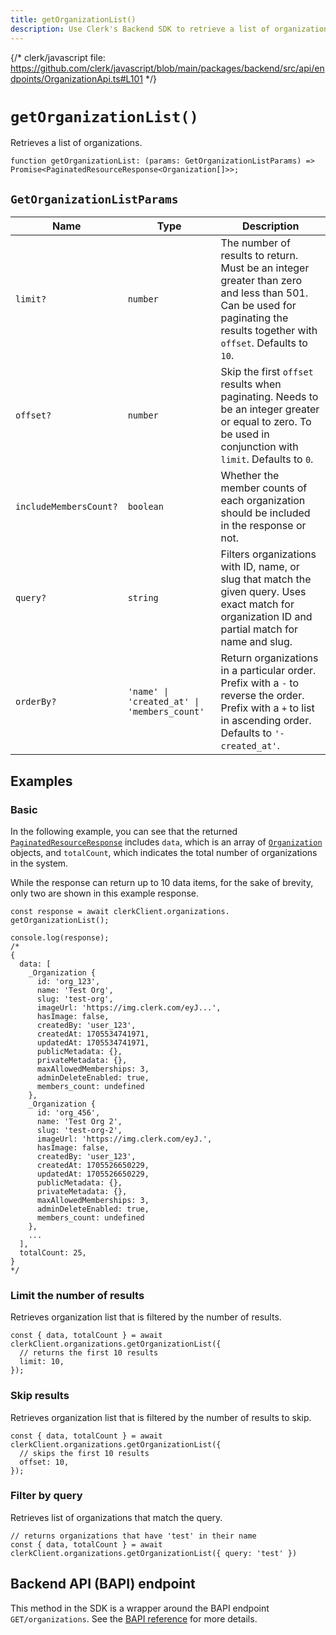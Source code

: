 ```yaml
---
title: getOrganizationList()
description: Use Clerk's Backend SDK to retrieve a list of organizations.
---
```


{/* clerk/javascript file: https://github.com/clerk/javascript/blob/main/packages/backend/src/api/endpoints/OrganizationApi.ts#L101 */}

# `getOrganizationList()`

Retrieves a list of organizations.

```tsx
function getOrganizationList: (params: GetOrganizationListParams) => Promise<PaginatedResourceResponse<Organization[]>>;
```

## `GetOrganizationListParams`

| Name | Type | Description |
| --- | --- | --- |
| `limit?` | `number` | The number of results to return. Must be an integer greater than zero and less than 501. Can be used for paginating the results together with `offset`. Defaults to `10`. |
| `offset?` | `number` | Skip the first `offset` results when paginating. Needs to be an integer greater or equal to zero. To be used in conjunction with `limit`. Defaults to `0`. |
| `includeMembersCount?` | `boolean` | Whether the member counts of each organization should be included in the response or not. |
| `query?` | `string` | Filters organizations with ID, name, or slug that match the given query. Uses exact match for organization ID and partial match for name and slug. |
| `orderBy?` | `'name' \| 'created_at' \| 'members_count'` | Return organizations in a particular order. Prefix with a `-` to reverse the order. Prefix with a `+` to list in ascending order. Defaults to `'-created_at'`. |

## Examples

### Basic

In the following example, you can see that the returned [`PaginatedResourceResponse`](/docs/references/backend/types/paginated-resource-response) includes `data`, which is an array of [`Organization`](/docs/references/backend/types/backend-organization) objects, and `totalCount`, which indicates the total number of organizations in the system.

While the response can return up to 10 data items, for the sake of brevity, only two are shown in this example response.

```tsx
const response = await clerkClient.organizations.
getOrganizationList();

console.log(response);
/*
{
  data: [
    _Organization {
      id: 'org_123',
      name: 'Test Org',
      slug: 'test-org',
      imageUrl: 'https://img.clerk.com/eyJ...',
      hasImage: false,
      createdBy: 'user_123',
      createdAt: 1705534741971,
      updatedAt: 1705534741971,
      publicMetadata: {},
      privateMetadata: {},
      maxAllowedMemberships: 3,
      adminDeleteEnabled: true,
      members_count: undefined
    },
    _Organization {
      id: 'org_456',
      name: 'Test Org 2',
      slug: 'test-org-2',
      imageUrl: 'https://img.clerk.com/eyJ.',
      hasImage: false,
      createdBy: 'user_123',
      createdAt: 1705526650229,
      updatedAt: 1705526650229,
      publicMetadata: {},
      privateMetadata: {},
      maxAllowedMemberships: 3,
      adminDeleteEnabled: true,
      members_count: undefined
    },
    ...
  ],
  totalCount: 25,
}
*/
```

### Limit the number of results

Retrieves organization list that is filtered by the number of results.

```tsx
const { data, totalCount } = await clerkClient.organizations.getOrganizationList({
  // returns the first 10 results
  limit: 10,
});
```

### Skip results

Retrieves organization list that is filtered by the number of results to skip.

```tsx
const { data, totalCount } = await clerkClient.organizations.getOrganizationList({
  // skips the first 10 results
  offset: 10,
});
```

### Filter by query

Retrieves list of organizations that match the query.

```tsx
// returns organizations that have 'test' in their name
const { data, totalCount } = await clerkClient.organizations.getOrganizationList({ query: 'test' })
```

## Backend API (BAPI) endpoint

This method in the SDK is a wrapper around the BAPI endpoint `GET/organizations`. See the [BAPI reference](https://clerk.com/docs/reference/backend-api/tag/Organizations#operation/ListOrganizations) for more details.
